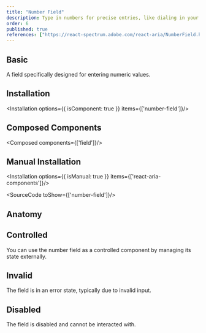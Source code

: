 ```yaml
---
title: "Number Field"
description: Type in numbers for precise entries, like dialing in your favorite radio station, ensuring accuracy in data input.
order: 6
published: true
references: ["https://react-spectrum.adobe.com/react-aria/NumberField.html#props"]
---
```


## Basic

A field specifically designed for entering numeric values.
<How minW72 toUse="forms/number-field/number-field-demo" />

## Installation
<Installation options={{ isComponent: true }} items={['number-field']}/>

## Composed Components
<Composed components={['field']}/>

## Manual Installation

<Installation options={{ isManual: true }} items={['react-aria-components']}/>

<SourceCode toShow={['number-field']}/>

## Anatomy
<Anatomy show='number-field-anatomy'/>

## Controlled
You can use the number field as a controlled component by managing its state externally.
<How minW72 toUse="forms/number-field/number-field-controlled-demo" />

## Invalid
The field is in an error state, typically due to invalid input.
<How minW72 toUse="forms/number-field/number-field-invalid-demo" />

## Disabled
The field is disabled and cannot be interacted with.
<How minW72 toUse="forms/number-field/number-field-disabled-demo" />
